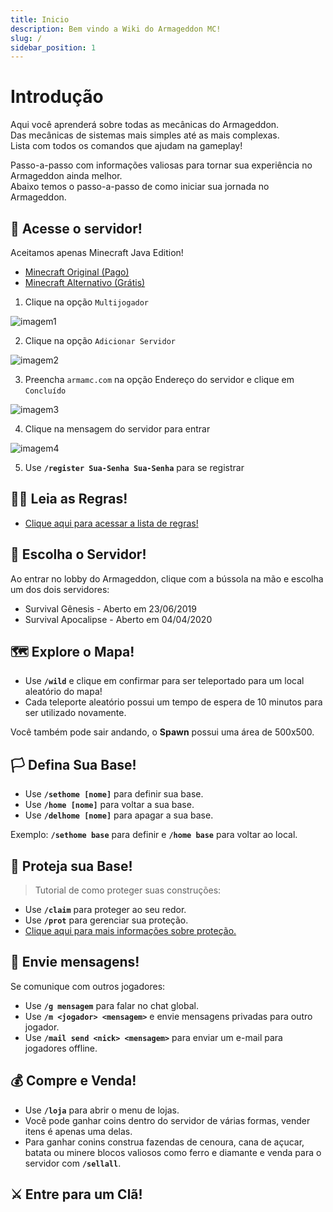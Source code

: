 ```yaml
---
title: Inicio
description: Bem vindo a Wiki do Armageddon MC!
slug: /
sidebar_position: 1
---
```


# Introdução

Aqui você aprenderá sobre todas as mecânicas do Armageddon.  
Das mecânicas de sistemas mais simples até as mais complexas.  
Lista com todos os comandos que ajudam na gameplay!

Passo-a-passo com informações valiosas para tornar sua experiência no Armageddon ainda melhor.  
Abaixo temos o passo-a-passo de como iniciar sua jornada no Armageddon.

## 🚀 Acesse o servidor!

Aceitamos apenas Minecraft Java Edition!
- [Minecraft Original (Pago)](https://www.minecraft.net/pt-pt/store/minecraft-java-edition)
- [Minecraft Alternativo (Grátis)](https://tlauncher.org/installer)

1. Clique na opção `Multijogador`

![imagem1](https://i.imgur.com/GrM6K7u.png)

2. Clique na opção `Adicionar Servidor`

![imagem2](https://i.imgur.com/lWvf06W.png)

3. Preencha `armamc.com` na opção Endereço do servidor e clique em `Concluído`

![imagem3](https://i.imgur.com/Yj26mwk.png)

4. Clique na mensagem do servidor para entrar

![imagem4](https://i.imgur.com/OjbuN7Q.png)

5. Use **`/register Sua-Senha Sua-Senha`** para se registrar

## 🏴‍☠️ Leia as Regras!

- [Clique aqui para acessar a lista de regras!](regras.md)

## 🧭 Escolha o Servidor!

Ao entrar no lobby do Armageddon, clique com a bússola na mão e escolha um dos dois servidores:

* Survival Gênesis - Aberto em 23/06/2019
* Survival Apocalipse - Aberto em 04/04/2020

## 🗺️ Explore o Mapa!

* Use **`/wild`** e clique em confirmar para ser teleportado para um local aleatório do mapa!
* Cada teleporte aleatório possui um tempo de espera de 10 minutos para ser utilizado novamente.

Você também pode sair andando, o **Spawn** possui uma área de 500x500.

## 🏳️ Defina Sua Base!

* Use **`/sethome [nome]`** para definir sua base.
* Use **`/home [nome]`** para voltar a sua base.
* Use **`/delhome [nome]`** para apagar a sua base.

Exemplo: **`/sethome base`** para definir e **`/home base`** para voltar ao local.

## 💂 Proteja sua Base!

> Tutorial de como proteger suas construções:

* Use **`/claim`** para proteger ao seu redor.
* Use **`/prot`** para gerenciar sua proteção.
* [Clique aqui para mais informações sobre proteção.](/protecao/basica.md)

## 💬 Envie mensagens!

Se comunique com outros jogadores:

* Use **`/g mensagem`** para falar no chat global.
* Use **`/m <jogador> <mensagem>`** e envie mensagens privadas para outro jogador.
* Use **`/mail send <nick> <mensagem>`** para enviar um e-mail para jogadores offline.

## 💰 Compre e Venda!

* Use **`/loja`** para abrir o menu de lojas.
* Você pode ganhar coins dentro do servidor de várias formas, vender itens é apenas uma delas.
* Para ganhar conins construa fazendas de cenoura, cana de açucar, batata ou minere blocos valiosos como ferro e diamante e venda para o servidor com **`/sellall`**.

## ⚔️ Entre para um Clã!
